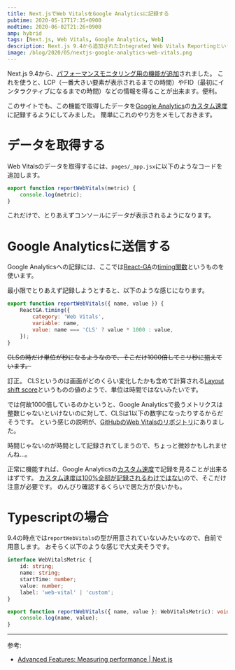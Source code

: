 ```yaml
---
title: Next.jsでWeb VitalsをGoogle Analyticsに記録する
pubtime: 2020-05-17T17:35+0900
modtime: 2020-06-02T21:26+0900
amp: hybrid
tags: [Next.js, Web Vitals, Google Analytics, Web]
description: Next.js 9.4から追加されたIntegrated Web Vitals Reportingという機能を使って、LCPやらFIDやらのWeb VitalsをGoogle Analyticsのカスタム速度に記録する方法です。Google Analyticsへの記録にはReact-GAを使っています。
image: /blog/2020/05/nextjs-google-analytics-web-vitals.png
---
```


Next.js 9.4から、[パフォーマンスモニタリング用の機能が追加](https://nextjs.org/blog/next-9-4#integrated-web-vitals-reporting)されました。
これを使うと、LCP（一番大きい要素が表示されるまでの時間）やFID（最初にインタラクティブになるまでの時間）などの情報を得ることが出来ます。便利。

このサイトでも、この機能で取得したデータを[Google Analytics](https://analytics.google.com/analytics/web/)の[カスタム速度](https://developers.google.com/analytics/devguides/collection/analyticsjs/user-timings?hl=ja)に記録するようにしてみました。
簡単にこれのやり方をメモしておきます。


# データを取得する

Web Vitalsのデータを取得するには、`pages/_app.jsx`に以下のようなコードを追加します。

``` javascript
export function reportWebVitals(metric) {
    console.log(metric);
}
```

これだけで、とりあえずコンソールにデータが表示されるようになります。


# Google Analyticsに送信する

Google Analyticsへの記録には、ここでは[React-GA](https://github.com/react-ga/react-ga)の[timing関数](https://github.com/react-ga/react-ga#reactgatimingargs)というものを使います。

最小限でとりあえず記録しようとすると、以下のような感じになります。

``` javascript
export function reportWebVitals({ name, value }) {
    ReactGA.timing({
        category: 'Web Vitals',
        variable: name,
        value: name === 'CLS' ? value * 1000 : value,
    });
}
```

~~CLSの時だけ単位が秒になるようなので、そこだけ1000倍してミリ秒に揃えています。~~

<PS date="2020-06-02">

訂正。
CLSというのは画面がどのくらい変化したかも含めて計算される[Layout shift score](https://web.dev/cls/#layout-shift-score)というものの値のようで、単位は時間ではないみたいです。

では何故1000倍しているのかというと、Google Analyticsで扱うメトリクスは整数じゃないといけないのに対して、CLSは1以下の数字になったりするからだそうです。
という感じの説明が、[GitHubのWeb Vitalsのリポジトリ](https://github.com/GoogleChrome/web-vitals#using-analyticsjs)にありました。

時間じゃないのが時間として記録されてしまうので、ちょっと微妙かもしれませんね…。

</PS>

正常に機能すれば、Google Analyticsの[カスタム速度](https://analytics.google.com/analytics/web/#/report/content-site-speed-user-timings/)で記録を見ることが出来るはずです。
[カスタム速度は100%全部が記録されるわけではない](https://developers.google.com/analytics/devguides/collection/analyticsjs/user-timings?hl=ja#sampling_considerations)ので、そこだけ注意が必要です。
のんびり確認するくらいで居た方が良いかも。


# Typescriptの場合

9.4の時点では`reportWebVitals`の型が用意されていないみたいなので、自前で用意します。
おそらく以下のような感じで大丈夫そうです。

``` typescript
interface WebVitalsMetric {
    id: string;
    name: string;
    startTime: number;
    value: number;
    label: 'web-vital' | 'custom';
}

export function reportWebVitals({ name, value }: WebVitalsMetric): void {
    console.log(name, value);
}
```

---

参考:
- [Advanced Features: Measuring performance | Next.js](https://nextjs.org/docs/advanced-features/measuring-performance)
